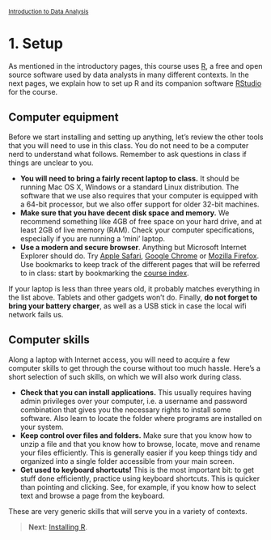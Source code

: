 <style>@import url(style.css);</style>
<small>[Introduction to Data Analysis](index.html)</small>

# 1. Setup

As mentioned in the introductory pages, this course uses [R](http://www.r-project.org/), a free and open source software used by data analysts in many different contexts. In the next pages, we explain how to set up R and its companion software [RStudio](http://www.rstudio.com/) for the course.

## Computer equipment

Before we start installing and setting up anything, let's review the other tools that you will need to use in this class. You do not need to be a computer nerd to understand what follows. Remember to ask questions in class if things are unclear to you.

- __You will need to bring a fairly recent laptop to class.__ It should be running Mac OS X, Windows or a standard Linux distribution. The software that we use also requires that your computer is equipped with a 64-bit processor, but we also offer support for older 32-bit machines.
- __Make sure that you have decent disk space and memory.__ We recommend something like 4GB of free space on your hard drive, and at least 2GB of live memory (RAM). Check your computer specifications, especially if you are running a 'mini' laptop.
- __Use a modern and secure browser__. Anything but Microsoft Internet Explorer should do. Try [Apple Safari](https://www.apple.com/safari/), [Google Chrome](http://www.google.com/chrome) or [Mozilla Firefox](https://www.mozilla.org/en-US/firefox/new/). Use bookmarks to keep track of the different pages that will be referred to in class: start by bookmarking the [course index](index.html).

If your laptop is less than three years old, it probably matches everything in the list above. Tablets and other gadgets won't do. Finally, __do not forget to bring your battery charger__, as well as a USB stick in case the local wifi network fails us.

## Computer skills

Along a laptop with Internet access, you will need to acquire a few computer skills to get through the course without too much hassle. Here's a short selection of such skills, on which we will also work during class.

- __Check that you can install applications.__ This usually requires having admin privileges over your computer, i.e. a username and password combination that gives you the necessary rights to install some software. Also learn to locate the folder where programs are installed on your system.
- __Keep control over files and folders.__ Make sure that you know how to unzip a file and that you know how to browse, locate, move and rename your files efficiently. This is generally easier if you keep things tidy and organized into a single folder accessible from your main screen.
- __Get used to keyboard shortcuts!__ This is the most important bit: to get stuff done efficiently, practice using keyboard shortcuts. This is quicker than pointing and clicking. See, for example, if you know how to select text and browse a page from the keyboard.

These are very generic skills that will serve you in a variety of contexts.

> __Next__: [Installing R](011_r.html).
